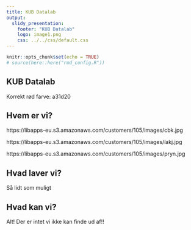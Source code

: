 ```yaml
---
title: KUB Datalab
output:
  slidy_presentation:
    footer: "KUB Datalab"
    logo: image1.png
    css: ../../css/default.css
---
```

```r
knitr::opts_chunk$set(echo = TRUE)
# source(here::here("rmd_config.R"))

```

## KUB Datalab
Korrekt rød farve:
a31d20


## Hvem er vi?

https://libapps-eu.s3.amazonaws.com/customers/105/images/cbk.jpg

https://libapps-eu.s3.amazonaws.com/customers/105/images/lakj.jpg

https://libapps-eu.s3.amazonaws.com/customers/105/images/pryn.jpg

## Hvad laver vi?

Så lidt som muligt



## Hvad kan vi?

Alt! Der er intet vi ikke kan finde ud af!!